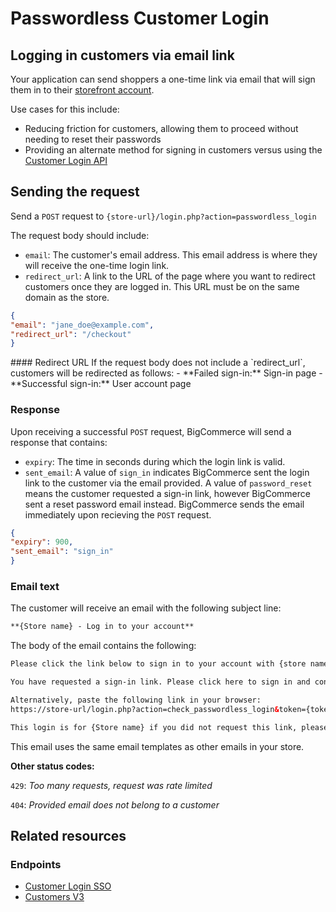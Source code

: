 # Passwordless Customer Login

## Logging in customers via email link

Your application can send shoppers a one-time link via email that will sign them in to their [storefront account](https://support.bigcommerce.com/s/article/Customer-Account-Creation).

Use cases for this include:

* Reducing friction for customers, allowing them to proceed without needing to reset their passwords
* Providing an alternate method for signing in customers versus using the [Customer Login API](/api-docs/storefront/customer-login-api)

## Sending the request

Send a `POST` request to 
`{store-url}/login.php?action=passwordless_login`

The request body should include:

* `email`: The customer's email address. This email address is where they will receive the one-time login link.
* `redirect_url`: A link to the URL of the page where you want to redirect customers once they are logged in. This URL must be on the same domain as the store.

```json filename="Example" showLineNumbers
{
"email": "jane_doe@example.com",
"redirect_url": "/checkout"
}
```

<Callout type="info">
#### Redirect URL
If the request body does not include a `redirect_url`, customers will be redirected as follows:
- **Failed sign-in:** Sign-in page
- **Successful sign-in:** User account page
</Callout>

### Response

Upon receiving a successful `POST` request, BigCommerce will send a response that contains:

* `expiry`: The time in seconds during which the login link is valid.
* `sent_email`: A value of `sign_in` indicates BigCommerce sent the login link to the customer via the email provided. A value of `password_reset` means the customer requested a sign-in link, however BigCommerce sent a reset password email instead. BigCommerce sends the email immediately upon recieving the `POST` request.

```json filename="Example" showLineNumbers
{
"expiry": 900,
"sent_email": "sign_in"
}
```

### Email text

The customer will receive an email with the following subject line:

```html
**{Store name} - Log in to your account**
```

The body of the email contains the following:

```html
Please click the link below to sign in to your account with {store name}.

You have requested a sign-in link. Please click here to sign in and continue.

Alternatively, paste the following link in your browser:
https://store-url/login.php?action=check_passwordless_login&token={token}&redirectUrl={redirect_URL}

This login is for {Store name} if you did not request this link, please ignore this email. Your account is still secure.
```

This email uses the same email templates as other emails in your store.

**Other status codes:**

`429`: *Too many requests, request was rate limited*

`404`: *Provided email does not belong to a customer*

## Related resources

### Endpoints

* [Customer Login SSO](/api-reference/storefront/customer-login-sso)
* [Customers V3](/api-reference/store-management/customers-v3)
